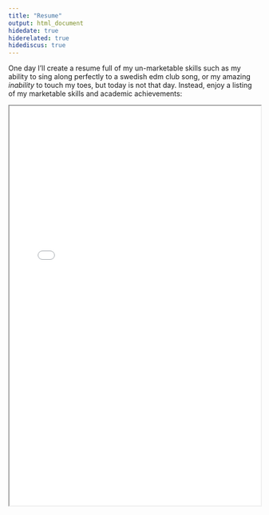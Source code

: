 ```yaml
---
title: "Resume"
output: html_document
hidedate: true
hiderelated: true
hidediscus: true
---
```

One day I'll create a resume full of my un-marketable skills such as my ability to sing  along perfectly to a swedish edm club song, or my amazing *inability*  to touch my toes, but today is not that day. Instead, enjoy a listing of my marketable skills and academic achievements:

<center>
<iframe src="/Vanags, Andrea Resume 2020.pdf" width="100%" height="800" border="0"></iframe>
</center>
